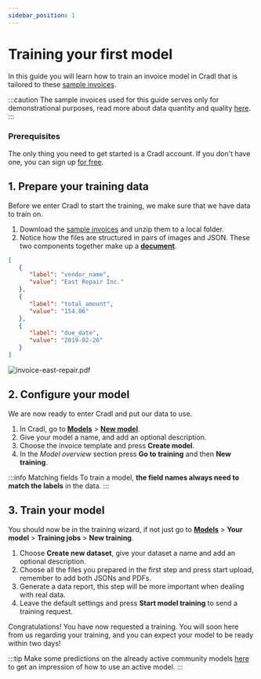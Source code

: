```yaml
---
sidebar_position: 1
---
```



# Training your first model
In this guide you will learn how to train an invoice model in Cradl that is tailored to these [sample invoices](/sample_invoices.zip).

:::caution
The sample invoices used for this guide serves only for demonstrational purposes, read more about data quantity and quality [here](../concepts/datasets).
:::

### Prerequisites
The only thing you need to get started is a Cradl account. If you don't have one, you can sign up [for free](https://cradl.ai).

## 1. Prepare your training data
Before we enter Cradl to start the training, we make sure that we have data to train on.
1. Download the [sample invoices](/sample_invoices.zip) and unzip them to a local folder.
2. Notice how the files are structured in pairs of images and JSON. These two components together make up a [**document**](../concepts/documents).

<Tabs>
<TabItem value="ground-truth" label="invoice-east-repair.json - Ground Truth" default>

```json
[
   {
      "label": "vendor_name",
      "value": "East Repair Inc."
   },
   {
      "label": "total_amount",
      "value": "154.06"
   },
   {
      "label": "due_date",
      "value": "2019-02-26"
   }
]
```

</TabItem>
<TabItem value="document" label="invoice-east-repair.pdf - Invoice">

![invoice-east-repair.pdf](/img/use-cases/invoice-sample-01.png)

</TabItem>
</Tabs>

## 2. Configure your model
We are now ready to enter Cradl and put our data to use.
1. In Cradl, go to [**Models**](https://app.cradl.ai/models) > [**New model**](https://app.cradl.ai/models/new).
2. Give your model a name, and add an optional description.
3. Choose the invoice template and press **Create model**.
4. In the *Model overview* section press **Go to training** and then **New training**.

:::info Matching fields
To train a model, **the field names always need to match the labels** in the data.
:::

## 3. Train your model
You should now be in the training wizard, if not just go to
[**Models**](https://app.cradl.ai/models) > **Your model** > **Training jobs** > **New training**.
1. Choose **Create new dataset**, give your dataset a name and add an optional description.
2. Choose all the files you prepared in the first step and press start upload, remember to add both JSONs and PDFs.
3. Generate a data report, this step will be more important when dealing with real data.
4. Leave the default settings and press **Start model training** to send a training request.

Congratulations! You have now requested a training. You will soon here from us regarding your training, and you can expect your model to be ready within two days!

:::tip
Make some predictions on the already active community models [here](https://app.cradl.ai/test) to get an impression of how to use an active model.
:::

